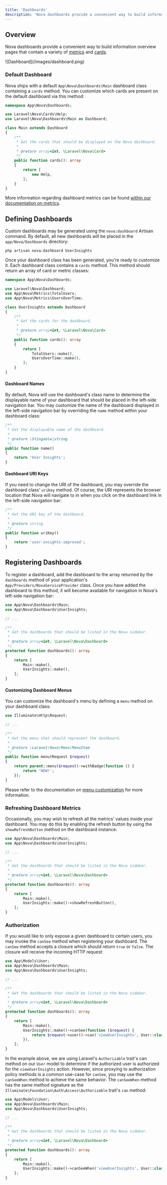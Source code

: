 ```yaml
---
title: 'Dashboards'
description: 'Nova dashboards provide a convenient way to build information overview pages that contain a variety of metrics and cards.'
---
```


## Overview

Nova dashboards provide a convenient way to build information overview pages that contain a variety of [metrics](./../metrics/defining-metrics) and [cards](../customization/cards).

<Frame>
![Dashboard](/images/dashboard.png)
</Frame>

### Default Dashboard

Nova ships with a default `App\Nova\Dashboards\Main` dashboard class containing a `cards` method. You can customize which cards are present on the default dashboard via this method:

```php app/Nova/Dashboards/Main.php {13-18}
namespace App\Nova\Dashboards;

use Laravel\Nova\Cards\Help;
use Laravel\Nova\Dashboards\Main as Dashboard;

class Main extends Dashboard
{
    /**
     * Get the cards that should be displayed on the Nova dashboard.
     *
     * @return array<int, \Laravel\Nova\Card>
     */
    public function cards(): array
    {
        return [
            new Help,
        ];
    }
}
```

More information regarding dashboard metrics can be found [within our documentation on metrics](../metrics/registering-metrics#dashboard-metrics).

## Defining Dashboards

Custom dashboards may be generated using the `nova:dashboard` Artisan command. By default, all new dashboards will be placed in the `app/Nova/Dashboards` directory:

```shell
php artisan nova:dashboard UserInsights
```

Once your dashboard class has been generated, you're ready to customize it. Each dashboard class contains a `cards` method. This method should return an array of card or metric classes:

```php app/Nova/Dashboards/UserInsights.php
namespace App\Nova\Dashboards;

use Laravel\Nova\Dashboard;
use App\Nova\Metrics\TotalUsers;
use App\Nova\Metrics\UsersOverTime;

class UserInsights extends Dashboard
{
    /**
     * Get the cards for the dashboard.
     *
     * @return array<int, \Laravel\Nova\Card>
     */
    public function cards(): array
    {
        return [
            TotalUsers::make(),
            UsersOverTime::make(),
        ];
    }
}
```

#### Dashboard Names

By default, Nova will use the dashboard's class name to determine the displayable name of your dashboard that should be placed in the left-side navigation bar. You may customize the name of the dashboard displayed in the left-side navigation bar by overriding the `name` method within your dashboard class:

```php app/Nova/Dashboards/UserInsights.php
/**
 * Get the displayable name of the dashboard.
 *
 * @return \Stingable|string
 */
public function name()
{
    return 'User Insights';
}
```

#### Dashboard URI Keys

If you need to change the URI of the dashboard, you may override the dashboard class' `uriKey` method. Of course, the URI represents the browser location that Nova will navigate to in when you click on the dashboard link in the left-side navigation bar:

```php app/Nova/Dashboards/UserInsights.php
/**
 * Get the URI key of the dashboard.
 *
 * @return string
 */
public function uriKey()
{
    return 'user-insights-improved';
}
```

## Registering Dashboards

To register a dashboard, add the dashboard to the array returned by the `dashboards` method of your application's `App/Providers/NovaServiceProvider` class. Once you have added the dashboard to this method, it will become available for navigation in Nova's left-side navigation bar:

```php app/Providers/NovaServiceProvider.php
use App\Nova\Dashboards\Main;
use App\Nova\Dashboards\UserInsights;

// ...

/**
 * Get the dashboards that should be listed in the Nova sidebar.
 *
 * @return array<int, \Laravel\Nova\Dashboard>
 */
protected function dashboards(): array
{
    return [
        Main::make(),
        UserInsights::make(),
    ];
}
```

#### Customizing Dashboard Menus

You can customize the dashboard's menu by defining a `menu` method on your dashboard class:

```php app/Nova/Dashboards/UserInsights.php
use Illuminate\Http\Request;

// ...

/**
 * Get the menu that should represent the dashboard.
 *
 * @return \Laravel\Nova\Menu\MenuItem
 */
public function menu(Request $request)
{
    return parent::menu($request)->withBadge(function () {
        return 'NEW!';
    });
}
```

Please refer to the documentation on [menu customization](./menus) for more information.

### Refreshing Dashboard Metrics

Occasionally, you may wish to refresh all the metrics' values inside your dashboard. You may do this by enabling the refresh button by using the `showRefreshButton` method on the dashboard instance:

```php app/Providers/NovaServiceProvider.php {15}
use App\Nova\Dashboards\Main;
use App\Nova\Dashboards\UserInsights;

// ...

/**
 * Get the dashboards that should be listed in the Nova sidebar.
 *
 * @return array<int, \Laravel\Nova\Dashboard>
 */
protected function dashboards(): array
{
    return [
        Main::make(),
        UserInsights::make()->showRefreshButton(),
    ];
}
```

### Authorization

If you would like to only expose a given dashboard to certain users, you may invoke the `canSee` method when registering your dashboard. The `canSee` method accepts a closure which should return `true` or `false`. The closure will receive the incoming HTTP request:

```php app/Providers/NovaServiceProvider.php {16-18}
use App\Models\User;
use App\Nova\Dashboards\Main;
use App\Nova\Dashboards\UserInsights;

// ...

/**
 * Get the dashboards that should be listed in the Nova sidebar.
 *
 * @return array<int, \Laravel\Nova\Dashboard>
 */
protected function dashboards(): array
{
    return [
        Main::make(),
        UserInsights::make()->canSee(function ($request) {
            return $request->user()->can('viewUserInsights', User::class);
        }),
    ];
}
```

In the example above, we are using Laravel's `Authorizable` trait's can method on our `User` model to determine if the authorized user is authorized for the `viewUserInsights` action. However, since proxying to authorization policy methods is a common use-case for `canSee`, you may use the `canSeeWhen` method to achieve the same behavior. The `canSeeWhen` method has the same method signature as the `Illuminate\Foundation\Auth\Access\Authorizable` trait's `can` method:

```php app/Providers/NovaServiceProvider.php {16}
use App\Models\User;
use App\Nova\Dashboards\Main;
use App\Nova\Dashboards\UserInsights;

// ...

/**
 * Get the dashboards that should be listed in the Nova sidebar.
 *
 * @return array<int, \Laravel\Nova\Dashboard>
 */
protected function dashboards(): array
{
    return [
        Main::make(),
        UserInsights::make()->canSeeWhen('viewUserInsights', User::class),
    ];
}
```
